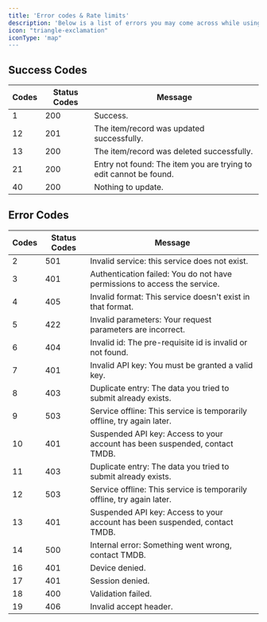 ```yaml
---
title: 'Error codes & Rate limits'
description: 'Below is a list of errors you may come across while using TMDB'
icon: "triangle-exclamation"
iconType: 'map"
---
```


## Success Codes

|Codes | Status Codes | Message |
|------| -------------| ---------------------------|
| 1 | 200 | Success.  |
| 12 | 201 | The item/record was updated successfully.|
| 13 | 200 | The item/record was deleted successfully.|
| 21 | 200 | Entry not found: The item you are trying to edit cannot be found. |
| 40 | 200 | Nothing to update. |


## Error Codes

|Codes | Status Codes | Message |
|------| -------------| ---------------------------|
| 2 | 501 | Invalid service: this service does not exist. |
| 3 | 401 | Authentication failed: You do not have permissions to access the service.|
| 4 | 405 | Invalid format: This service doesn't exist in that format.|
| 5 | 422 | Invalid parameters: Your request parameters are incorrect.|
| 6 | 404 | Invalid id: The pre-requisite id is invalid or not found. |
| 7 | 401 | Invalid API key: You must be granted a valid key.|
| 8 | 403 | Duplicate entry: The data you tried to submit already exists. |
| 9 | 503 | Service offline: This service is temporarily offline, try again later. |
| 10 | 401 | Suspended API key: Access to your account has been suspended, contact TMDB. |
| 11 | 403 | Duplicate entry: The data you tried to submit already exists. |
| 12 | 503 | Service offline: This service is temporarily offline, try again later. |
| 13 | 401 | Suspended API key: Access to your account has been suspended, contact TMDB. |
| 14 | 500 | Internal error: Something went wrong, contact TMDB. |
| 16 | 401 | Device denied. |
| 17 | 401 | Session denied. |
| 18 | 400 | Validation failed. |
| 19 | 406 | Invalid accept header.|